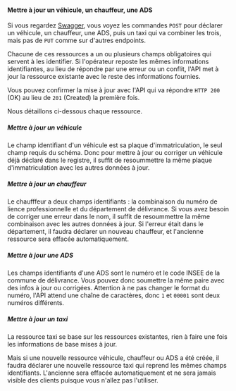 #### Mettre à jour un véhicule, un chauffeur, une ADS

Si vous regardez <a href="https://dev.api.taxi/doc/">Swagger</a>, vous voyez les commandes
`POST` pour déclarer un véhicule, un chauffeur, une ADS, puis un taxi qui va combiner les trois,
mais pas de `PUT` comme sur d'autres endpoints.

Chacune de ces ressources a un ou plusieurs champs obligatoires qui servent à les identifier.
Si l'opérateur reposte les mêmes informations identifiantes, au lieu de répondre par
une erreur ou un conflit, l'API met à jour la ressource existante avec le reste des informations
fournies.

Vous pouvez confirmer la mise à jour avec l'API qui va répondre `HTTP 200` (OK) au lieu
de `201` (Created) la première fois.

Nous détaillons ci-dessous chaque ressource.

##### Mettre à jour un véhicule

Le champ identifiant d'un véhicule est sa plaque d'immatriculation, le seul champ requis du schéma.
Donc pour mettre à jour ou corriger un véhicule déjà déclaré dans le registre, il suffit de resoummettre
la même plaque d'immatriculation avec les autres données à jour.

##### Mettre à jour un chauffeur

Le chaufffeur a deux champs identifiants : la combinaison du numéro de lience professionnelle
et du département de délivrance. Si vous avez besoin de corriger une erreur dans le nom, il
suffit de resoummettre la même combinaison avec les autres données à jour. Si l'erreur était
dans le département, il faudra déclarer un nouveau chauffeur,
et l'ancienne ressource sera effacée automatiquement.

##### Mettre à jour une ADS

Les champs identifiants d'une ADS sont le numéro et le code INSEE de la commune de délivrance.
Vous pouvez donc soumettre la même paire avec des infos à jour ou corrigées. Attention à
ne pas changer le format du numéro, l'API attend une chaîne de caractères, donc `1` et `00001`
sont deux numéros différents.

##### Mettre à jour un taxi

La ressource taxi se base sur les ressources existantes, rien à faire une fois les
informations de base mises à jour.

Mais si une nouvelle ressource véhicule, chauffeur ou ADS a été créée, il faudra déclarer
une nouvelle ressource taxi qui reprend les mêmes champs identifiants.
L'ancienne sera effacée automatiquement et ne sera jamais visible des clients
puisque vous n'allez pas l'utiliser.
